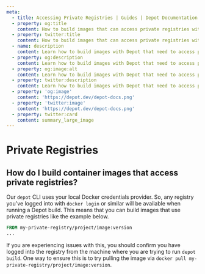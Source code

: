 ```yaml
---
meta:
  - title: Accessing Private Registries | Guides | Depot Documentation
  - property: og:title
    content: How to build images that can access private registries with Depot
  - property: twitter:title
    content: How to build images that can access private registries with Depot
  - name: description
    content: Learn how to build images with Depot that need to access private registry images within them.
  - property: og:description
    content: Learn how to build images with Depot that need to access private registry images within them.
  - property: og:image:alt
    content: Learn how to build images with Depot that need to access private registry images within them.
  - property: twitter:description
    content: Learn how to build images with Depot that need to access private registry images within them.
  - property: 'og:image'
    content: 'https://depot.dev/depot-docs.png'
  - property: 'twitter:image'
    content: 'https://depot.dev/depot-docs.png'
  - property: twitter:card
    content: summary_large_image
---
```


# Private Registries

## How do I build container images that access private registries?

Our `depot` CLI uses your local Docker credentials provider. So, any registry you've logged into with `docker login` or similar will be available when running a Depot build. This means that you can build images that use private registries like the example below.

```Dockerfile
FROM my-private-registry/project/image:version
...
```

If you are experiencing issues with this, you should confirm you have logged into the registry from the machine where you are trying to run `depot build`. One way to ensure this is to try pulling the image via `docker pull my-private-registry/project/image:version`.
